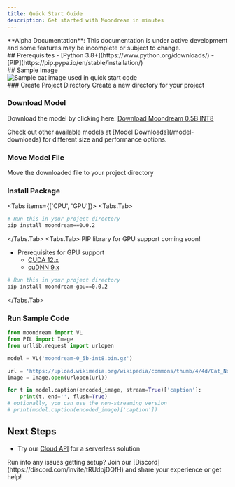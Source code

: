 ```yaml
---
title: Quick Start Guide
description: Get started with Moondream in minutes
---
```



<Callout type="warning" emoji="🚧">
  **Alpha Documentation**: This documentation is under active development and some features may be incomplete or subject to change.
</Callout>

<div className="grid grid-cols-1 md:grid-cols-2 gap-8">
  <div>
    ## Prerequisites
    - [Python 3.8+](https://www.python.org/downloads/)
    - [PIP](https://pip.pypa.io/en/stable/installation/)
  </div>

  <div>
    ## Sample Image
    <br/>
    <div className="border rounded-lg max-w-[150px] overflow-hidden">
      <img 
        src="https://upload.wikimedia.org/wikipedia/commons/thumb/4/4d/Cat_November_2010-1a.jpg/1280px-Cat_November_2010-1a.jpg" 
        alt="Sample cat image used in quick start code"
        className="w-full h-auto"
      />
    </div>
  </div>
</div>

<Steps>
### Create Project Directory
Create a new directory for your project

### Download Model
Download the model by clicking here: [Download Moondream 0.5B INT8](https://huggingface.co/vikhyatk/moondream2/resolve/1cf747d11539ba8827f172e57f2215b5df3306cd/moondream-0_5b-int8.bin.gz?download=true)

<Callout type="info">
  Check out other available models at [Model Downloads](/model-downloads) for different size and performance options.
</Callout>

### Move Model File
Move the downloaded file to your project directory

### Install Package
<Tabs items={['CPU', 'GPU']}>
  <Tabs.Tab>
```bash
# Run this in your project directory
pip install moondream==0.0.2
```
  </Tabs.Tab>
  <Tabs.Tab>
  <Callout type="info">
    PIP library for GPU support coming soon!
  </Callout>
  - Prerequisites for GPU support
      - [CUDA 12.x](https://developer.nvidia.com/cuda-downloads)
      - [cuDNN 9.x](https://developer.nvidia.com/cudnn)
```bash
# Run this in your project directory
pip install moondream-gpu==0.0.2
```
  </Tabs.Tab>
</Tabs>

### Run Sample Code
```python
from moondream import VL
from PIL import Image
from urllib.request import urlopen

model = VL('moondream-0_5b-int8.bin.gz')

url = 'https://upload.wikimedia.org/wikipedia/commons/thumb/4/4d/Cat_November_2010-1a.jpg/1280px-Cat_November_2010-1a.jpg'
image = Image.open(urlopen(url))

for t in model.caption(encoded_image, stream=True)['caption']:
    print(t, end='', flush=True)
# optionally, you can use the non-streaming version
# print(model.caption(encoded_image)['caption'])
```
</Steps>

## Next Steps

- Try our [Cloud API](/cloud/getting-started) for a serverless solution
<Callout>
  Run into any issues getting setup? Join our [Discord](https://discord.com/invite/tRUdpjDQfH) and share your experience or get help!
</Callout>
